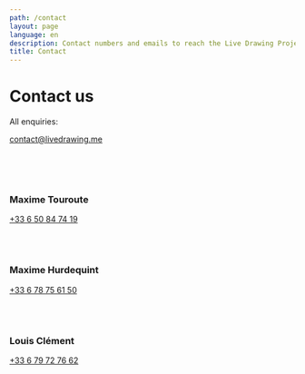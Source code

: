 ```yaml
---
path: /contact
layout: page
language: en
description: Contact numbers and emails to reach the Live Drawing Project team
title: Contact
---
```


# Contact us

All enquiries:

<a href="mailto:contact@livedrawing.me">contact@livedrawing.me</a>

<br />
<br />
<br />

### Maxime Touroute

<a href="telto:+336 50 84 74 19">+33 6 50 84 74 19</a>

<br />
<br />


### Maxime Hurdequint

<a href="telto:+336 78 75 61 50">+33 6 78 75 61 50</a>

<br />
<br />


### Louis Clément

<a href="telto:+336 79 72 76 62">+33 6 79 72 76 62</a>
